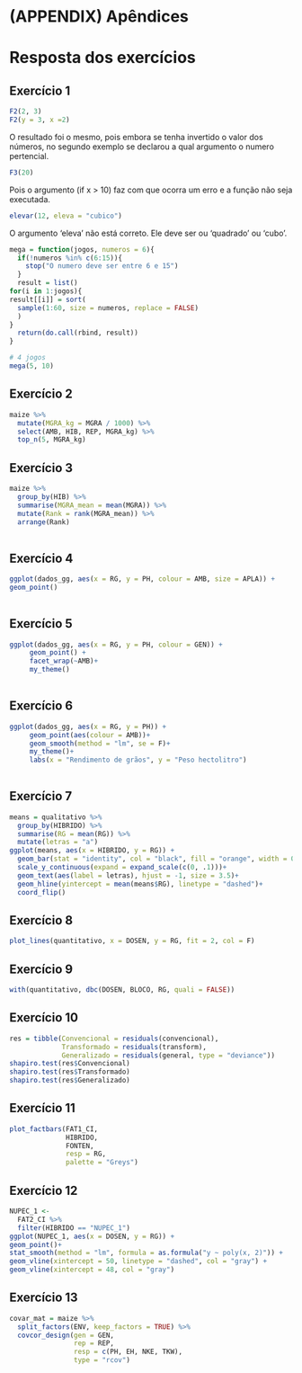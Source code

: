 # (APPENDIX) Apêndices {-}

# Resposta dos exercícios

## Exercício 1 {#exerc1}


```r
F2(2, 3)
F2(y = 3, x =2)
```

O resultado foi o mesmo, pois embora se tenha invertido o valor dos números, no segundo exemplo se declarou a qual argumento o numero pertencial.

```r
F3(20)
```

Pois o argumento (if x > 10) faz com que ocorra um erro e a função não seja executada.

```r
elevar(12, eleva = "cubico")
```

O argumento 'eleva' não está correto. Ele deve ser ou 'quadrado' ou 'cubo'.



```r
mega = function(jogos, numeros = 6){
  if(!numeros %in% c(6:15)){
    stop("O numero deve ser entre 6 e 15")
  }
  result = list()
for(i in 1:jogos){
result[[i]] = sort(
  sample(1:60, size = numeros, replace = FALSE)
  )
}
  return(do.call(rbind, result))
}

# 4 jogos
mega(5, 10)
```


## Exercício 2 {#exerc2}

```r
maize %>%
  mutate(MGRA_kg = MGRA / 1000) %>%
  select(AMB, HIB, REP, MGRA_kg) %>%
  top_n(5, MGRA_kg)
```



## Exercício 3 {#exerc3}
```r
maize %>%
  group_by(HIB) %>%
  summarise(MGRA_mean = mean(MGRA)) %>%
  mutate(Rank = rank(MGRA_mean)) %>%
  arrange(Rank)
  
```


## Exercício 4 {#exerc4}
```r
ggplot(dados_gg, aes(x = RG, y = PH, colour = AMB, size = APLA)) +
geom_point()
  
```



## Exercício 5 {#exerc5}
```r
ggplot(dados_gg, aes(x = RG, y = PH, colour = GEN)) +
     geom_point() +
     facet_wrap(~AMB)+
     my_theme()
  
```



## Exercício 6 {#exerc6}
```r
ggplot(dados_gg, aes(x = RG, y = PH)) +
     geom_point(aes(colour = AMB))+
     geom_smooth(method = "lm", se = F)+
     my_theme()+
     labs(x = "Rendimento de grãos", y = "Peso hectolitro")
  
```


## Exercício 7 {#exerc7}
```r
means = qualitativo %>% 
  group_by(HIBRIDO) %>% 
  summarise(RG = mean(RG)) %>%
  mutate(letras = "a")
ggplot(means, aes(x = HIBRIDO, y = RG)) +
  geom_bar(stat = "identity", col = "black", fill = "orange", width = 0.5)+
  scale_y_continuous(expand = expand_scale(c(0, .1)))+
  geom_text(aes(label = letras), hjust = -1, size = 3.5)+
  geom_hline(yintercept = mean(means$RG), linetype = "dashed")+
  coord_flip()
```



## Exercício 8 {#exerc8}
```r
plot_lines(quantitativo, x = DOSEN, y = RG, fit = 2, col = F)
```



## Exercício 9 {#exerc9}
```r
with(quantitativo, dbc(DOSEN, BLOCO, RG, quali = FALSE))
```



## Exercício 10 {#exerc10}
```r
res = tibble(Convencional = residuals(convencional),
             Transformado = residuals(transform),
             Generalizado = residuals(general, type = "deviance"))
shapiro.test(res$Convencional)
shapiro.test(res$Transformado)
shapiro.test(res$Generalizado)
```





## Exercício 11 {#exerc11}
```r
plot_factbars(FAT1_CI,
              HIBRIDO,
              FONTEN,
              resp = RG,
              palette = "Greys")
```



## Exercício 12 {#exerc12}
```r
NUPEC_1 <- 
  FAT2_CI %>%
  filter(HIBRIDO == "NUPEC_1")
ggplot(NUPEC_1, aes(x = DOSEN, y = RG)) +
geom_point()+
stat_smooth(method = "lm", formula = as.formula("y ~ poly(x, 2)")) +
geom_vline(xintercept = 50, linetype = "dashed", col = "gray") +
geom_vline(xintercept = 48, col = "gray")
```


## Exercício 13 {#exerc13}
```r
covar_mat = maize %>%
  split_factors(ENV, keep_factors = TRUE) %>%
  covcor_design(gen = GEN,
                rep = REP,
                resp = c(PH, EH, NKE, TKW),
                type = "rcov")
```



